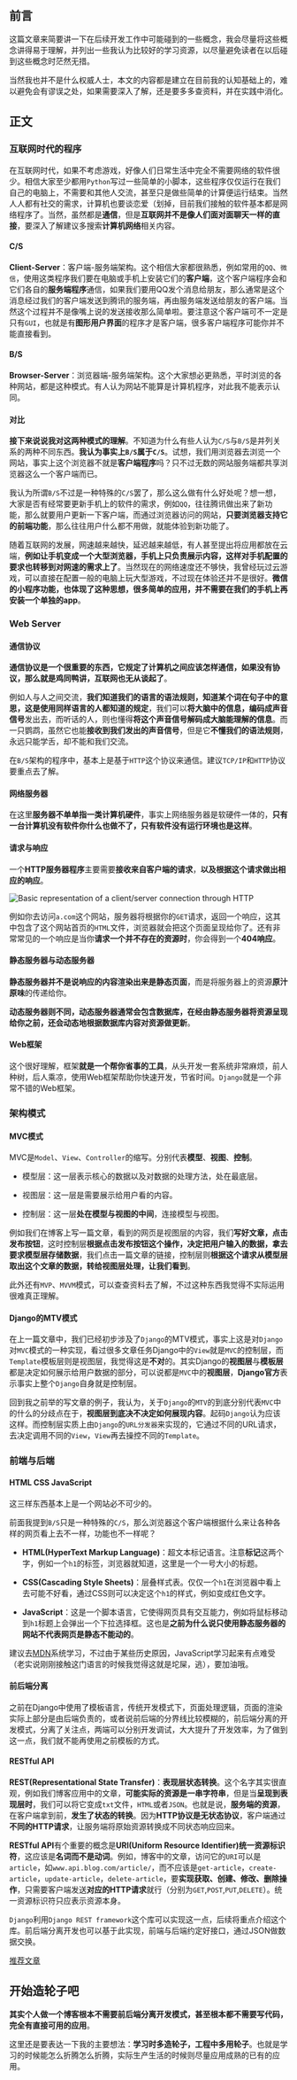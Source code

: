 ## 前言

这篇文章来简要讲一下在后续开发工作中可能碰到的一些概念，我会尽量将这些概念讲得易于理解，并列出一些我认为比较好的学习资源，以尽量避免读者在以后碰到这些概念时茫然无措。

当然我也并不是什么权威人士，本文的内容都是建立在目前我的认知基础上的，难以避免会有谬误之处，如果需要深入了解，还是要多多查资料，并在实践中消化。

## 正文

### 互联网时代的程序

在互联网时代，如果不考虑游戏，好像人们日常生活中完全不需要网络的软件很少。相信大家至少都用`Python`写过一些简单的小脚本，这些程序仅仅运行在我们自己的电脑上，不需要和其他人交流，甚至只是做些简单的计算便运行结束。当然人人都有社交的需求，计算机也要谈恋爱（划掉，目前我们接触的软件基本都是网络程序了。当然，虽然都是**通信**，但是**互联网并不是像人们面对面聊天一样的直接**，要深入了解建议多搜索**计算机网络**相关内容。

#### C/S

**Client-Server**：客户端-服务端架构。这个相信大家都很熟悉，例如常用的`QQ`、`微信`，使用这类程序我们要在电脑或手机上安装它们的**客户端**，这个客户端程序会和它们各自的**服务端程序**通信，如果我们要用QQ发个消息给朋友，那么通常是这个消息经过我们的客户端发送到腾讯的服务端，再由服务端发送给朋友的客户端。当然这个过程并不是像嘴上说的发送接收那么简单啦。要注意这个客户端可不一定是只有`GUI`，也就是有**图形用户界面**的程序才是客户端，很多客户端程序可能你并不能直接看到。

#### B/S

**Browser-Server**：浏览器端-服务端架构。这个大家想必更熟悉，平时浏览的各种网站，都是这种模式。有人认为网站不能算是计算机程序，对此我不能表示认同。

#### 对比

**接下来说说我对这两种模式的理解**。不知道为什么有些人认为`C/S`与`B/S`是并列关系的两种不同东西。**我认为事实上`B/S`属于`C/S`**。试想，我们用浏览器去浏览一个网站，事实上这个浏览器不就是**客户端程序**吗？只不过无数的网站服务端都共享浏览器这么一个客户端而已。

我认为所谓`B/S`不过是一种特殊的`C/S`罢了，那么这么做有什么好处呢？想一想，大家是否有经常要更新手机上的软件的需求，例如`QQ`，往往腾讯做出来了新功能，那么就要用户更新一下客户端，而通过浏览器访问的网站，**只要浏览器支持它的前端功能**，那么往往用户什么都不用做，就能体验到新功能了。

随着互联网的发展，网速越来越快，延迟越来越低，有人甚至提出将应用都放在云端，**例如让手机变成一个大型浏览器，手机上只负责展示内容，这样对手机配置的要求也转移到对网速的需求上了**。当然现在的网络速度还不够快，我曾经玩过云游戏，可以直接在配置一般的电脑上玩大型游戏，不过现在体验还并不是很好。**微信的小程序功能，也体现了这种思想，很多简单的应用，并不需要在我们的手机上再安装一个单独的app**。

### Web Server

#### 通信协议

**通信协议是一个很重要的东西，它规定了计算机之间应该怎样通信，如果没有协议，那么就是鸡同鸭讲，互联网也无从谈起了**。

例如人与人之间交流，**我们知道我们的语言的语法规则，知道某个词在句子中的意思，这是使用同样语言的人都知道的规定**，我们可以**将大脑中的信息，编码成声音信号**发出去，而听话的人，则也懂得**将这个声音信号解码成大脑能理解的信息**。而一只鹦鹉，虽然它也能**接收到我们发出的声音信号**，但是它**不懂我们的语法规则**，永远只能学舌，却不能和我们交流。

在`B/S`架构的程序中，基本上是基于`HTTP`这个协议来通信。建议`TCP/IP`和`HTTP`协议要重点去了解。

#### 网络服务器

在这里**服务器不单单指一类计算机硬件**，事实上网络服务器是软硬件一体的，**只有一台计算机没有软件你什么也做不了，只有软件没有运行环境也是这样**。

#### 请求与响应

一个**HTTP服务器程序**主要需要**接收来自客户端的请求**，**以及根据这个请求做出相应的响应**。

![Basic representation of a client/server connection through HTTP](https://developer.mozilla.org/en-US/docs/Learn/Common_questions/What_is_a_web_server/web-server.svg)

例如你去访问`a.com`这个网站，服务器将根据你的`GET`请求，返回一个响应，这其中包含了这个网站首页的`HTML`文件，浏览器就会把这个页面呈现给你了。还有非常常见的一个响应是当你**请求一个并不存在的资源时**，你会得到一个**404响应**。

#### 静态服务器与动态服务器

**静态服务器并不是说响应的内容渲染出来是静态页面**，而是将服务器上的资源**原汁原味**的传递给你。

**动态服务器则不同，动态服务器通常会包含数据库，在经由静态服务器将资源呈现给你之前，还会动态地根据数据库内容对资源做更新**。

#### Web框架

这个很好理解，框架**就是一个帮你省事的工具**，从头开发一套系统非常麻烦，前人种树，后人乘凉，使用Web框架帮助你快速开发，节省时间。`Django`就是一个非常不错的Web框架。

### 架构模式

#### MVC模式

MVC是`Model`、`View`、`Controller`的缩写。分别代表**模型**、**视图**、**控制**。

- 模型层：这一层表示核心的数据以及对数据的处理方法，处在最底层。

- 视图层：这一层是需要展示给用户看的内容。

- 控制层：这一层**处在模型与视图的中间**，连接模型与视图。

例如我们在博客上写一篇文章，看到的网页是视图层的内容，我们**写好文章，点击发布按钮**，这时控制层**根据点击发布按钮这个操作，决定把用户输入的数据，拿去要求模型层存储数据**，我们点击一篇文章的链接，控制层则**根据这个请求从模型层取出这个文章的数据，转给视图层处理，让我们看到**。

此外还有`MVP`、`MVVM`模式，可以查查资料去了解，不过这种东西我觉得不实际运用很难真正理解。

#### Django的MTV模式

在上一篇文章中，我们已经初步涉及了`Django`的MTV模式，事实上这是对`Django`对`MVC`模式的一种实现，看过很多文章任务Django中的`View`就是`MVC`的控制层，而`Template`模板层则是视图层，我觉得这是**不对**的。其实Django的**视图层**与**模板层**都是决定如何展示给用户数据的部分，可以说都是`MVC`中的**视图层**，**Django官方**表示事实上整个`Django`自身就是控制层。

回到我之前举的写文章的例子，我认为，关于`Django`的`MTV`的到底分别代表`MVC`中的什么的分歧点在于，**视图层到底决不决定如何展现内容**。起码`Django`认为应该这样。而控制层实质上由`Django`的`URL分发器`来实现的，它通过不同的URL请求，去决定调用不同的`View`，`View`再去操控不同的`Template`。

### 前端与后端

#### HTML CSS JavaScript

这三样东西基本上是一个网站必不可少的。

前面我提到`B/S`只是一种特殊的`C/S`，那么浏览器这个客户端根据什么来让各种各样的网页看上去不一样，功能也不一样呢？

- **HTML(HyperText Markup Language)**：超文本标记语言。注意**标记**这两个字，例如一个`h1`的标签，浏览器就知道，这里是一个一号大小的标题。

- **CSS(Cascading Style Sheets)**：层叠样式表。仅仅一个`h1`在浏览器中看上去可能不好看，通过CSS则可以决定这个`h1`的样式，例如变成红色文字。

- **JavaScript**：这是一个脚本语言，它使得网页具有交互能力，例如将鼠标移动到`h1`标题上会弹出一个下拉选择框。这也是**之前为什么说只使用静态服务器的网站不代表网页是静态不能动的**。

建议去[MDN](https://developer.mozilla.org/zh-CN/)系统学习，不过由于某些历史原因，JavaScript学习起来有点难受（老实说刚刚接触这门语言的时候我觉得这就是坨屎，逃），要加油哦。

#### 前后端分离

之前在Django中使用了模板语言，传统开发模式下，页面处理逻辑，页面的渲染实际上部分是由后端负责的，或者说前后端的分界线比较模糊的，前后端分离的开发模式，分离了关注点，两端可以分别开发调试，大大提升了开发效率，为了做到这一点，我们就不能再使用之前模板的方式。

#### RESTful API

**REST(Representational State Transfer)**：**表现层状态转换**。这个名字其实很直观，例如我们博客应用中的文章，**可能实际的资源是一串字符串**，但是当**呈现到表现层时**，我们可以将它变成`txt`文件，`HTML`或者`JSON`。也就是说，**服务端的资源**，在客户端拿到前，**发生了状态的转换**。因为**HTTP协议是无状态协议**，客户端通过**不同的HTTP请求**，让服务端将原始资源转换成不同状态响应回来。

**RESTful API**有个重要的概念是**URI(Uniform Resource Identifier)统一资源标识符**，这应该是**名词而不是动词**。例如，博客中的文章，访问它的`URI`可以是`article`，如`www.api.blog.com/article/`，而不应该是`get-article`，`create-article`，`update-article`，`delete-article`，要**实现获取、创建、修改、删除操作**，只需要客户端发送**对应的HTTP请求**就行（分别为`GET`,`POST`,`PUT`,`DELETE`）。统一资源标识符只应表示资源本身。

`Django`利用`Django REST framework`这个库可以实现这一点，后续将重点介绍这个库。前后端分离开发也可以基于此实现，前端与后端约定好接口，通过JSON做数据交换。

[推荐文章](https://www.zhihu.com/question/28557115)

## 开始造轮子吧

**其实个人做一个博客根本不需要前后端分离开发模式，甚至根本都不需要写代码，完全有直接可用的应用**。

这里还是要表达一下我的主要想法：**学习时多造轮子，工程中多用轮子**。也就是学习的时候能怎么折腾怎么折腾，实际生产生活的时候则尽量应用成熟的已有的应用。
